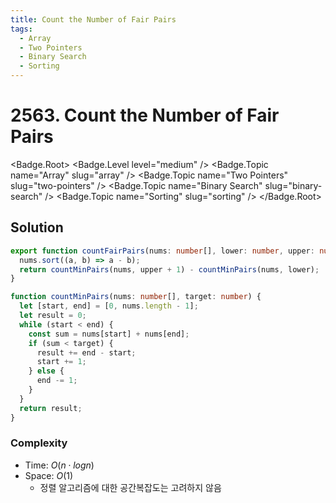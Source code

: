 ```yaml
---
title: Count the Number of Fair Pairs
tags:
  - Array
  - Two Pointers
  - Binary Search
  - Sorting
---
```


# 2563. Count the Number of Fair Pairs

<Badge.Root>
  <Badge.Level level="medium" />
  <Badge.Topic name="Array" slug="array" />
  <Badge.Topic name="Two Pointers" slug="two-pointers" />
  <Badge.Topic name="Binary Search" slug="binary-search" />
  <Badge.Topic name="Sorting" slug="sorting" />
</Badge.Root>

## Solution

```typescript filename="solution.ts" copy
export function countFairPairs(nums: number[], lower: number, upper: number): number {
  nums.sort((a, b) => a - b);
  return countMinPairs(nums, upper + 1) - countMinPairs(nums, lower);
}

function countMinPairs(nums: number[], target: number) {
  let [start, end] = [0, nums.length - 1];
  let result = 0;
  while (start < end) {
    const sum = nums[start] + nums[end];
    if (sum < target) {
      result += end - start;
      start += 1;
    } else {
      end -= 1;
    }
  }
  return result;
}
```

### Complexity

- Time: $O(n \cdot logn)$
- Space: $O(1)$
  - 정렬 알고리즘에 대한 공간복잡도는 고려하지 않음

<ProblemLink
  codingSite="leetcode"
  href="https://leetcode.com/problems/count-the-number-of-fair-pairs"
  title="Count the Number of Fair Pairs"
/>
